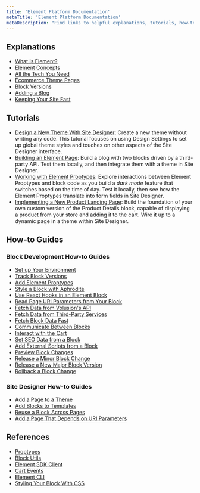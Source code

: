 ```yaml
---
title: 'Element Platform Documentation'
metaTitle: 'Element Platform Documentation'
metaDescription: "Find links to helpful explanations, tutorials, how-to guides, and references for building on Element."
---
```


## Explanations

- [What Is Element?](explanations/what-is-element)
- [Element Concepts](explanations/element-concepts)
- [All the Tech You Need](explanations/all-the-tech-you-need)
- [Ecommerce Theme Pages](explanations/e-commerce-pages)
- [Block Versions](explanations/block-versions)
- [Adding a Blog](explanations/adding-a-blog)
- [Keeping Your Site Fast](explanations/keeping-your-site-fast)

## Tutorials

- [Design a New Theme With Site Designer](tutorials/site-designer): Create a new theme without writing any code. This tutorial focuses on using Design Settings to set up global theme styles and touches on other aspects of the Site Designer interface.
- [Building an Element Page](tutorials/building-an-element-page): Build a blog with two blocks driven by a third-party API. Test them locally, and then integrate them with a theme in Site Designer.
- [Working with Element Proptypes](tutorials/proptypes): Explore interactions between Element Proptypes and block code as you build a _dark mode_ feature that switches based on the time of day. Test it locally, then see how the Element Proptypes translate into form fields in Site Designer.
- [Implementing a New Product Landing Page](tutorials/product-landing-page): Build the foundation of your own custom version of the Product Details block, capable of displaying a product from your store and adding it to the cart. Wire it up to a dynamic page in a theme within Site Designer.

## How-to Guides

### Block Development How-to Guides

- [Set up Your Environment](how-to/env-setup)
- [Track Block Versions](how-to/track-block-versions)
- [Add Element Proptypes](how-to/proptypes)
- [Style a Block with Aphrodite](how-to/style-a-block-with-aphrodite)
- [Use React Hooks in an Element Block](how-to/use-react-hooks-in-a-block)
- [Read Page URI Parameters from Your Block](how-to/read-page-uri-parameters-in-blocks)
- [Fetch Data from Volusion's API](how-to/data-volusion-api)
- [Fetch Data from Third-Party Services](how-to/data-third-party-services)
- [Fetch Block Data Fast](how-to/fetch-data-fast)
- [Communicate Between Blocks](how-to/communicate-between-blocks)
- [Interact with the Cart](how-to/interact-with-the-cart)
- [Set SEO Data from a Block](/how-to/set-seo-data-from-a-block)
- [Add External Scripts from a Block](/how-to/add-external-scripts-from-a-block)
- [Preview Block Changes](how-to/preview-block-changes)
- [Release a Minor Block Change](/how-to/release-a-minor-block-change)
- [Release a New Major Block Version](how-to/release-a-new-major-block-version)
- [Rollback a Block Change](how-to/rollback-a-block-change)

### Site Designer How-to Guides

- [Add a Page to a Theme](how-to/add-page-to-theme)
- [Add Blocks to Templates](how-to/add-blocks-to-templates)
- [Reuse a Block Across Pages](how-to/reuse-a-block-across-pages)
- [Add a Page That Depends on URI Parameters](how-to/add-page-with-uri-parameters)

## References

- [Proptypes](references/proptypes)
- [Block Utils](references/block-utils)
- [Element SDK Client](references/sdk)
- [Cart Events](references/cart-events)
- [Element CLI](references/element-cli)
- [Styling Your Block With CSS](references/styling-your-block-with-css)

